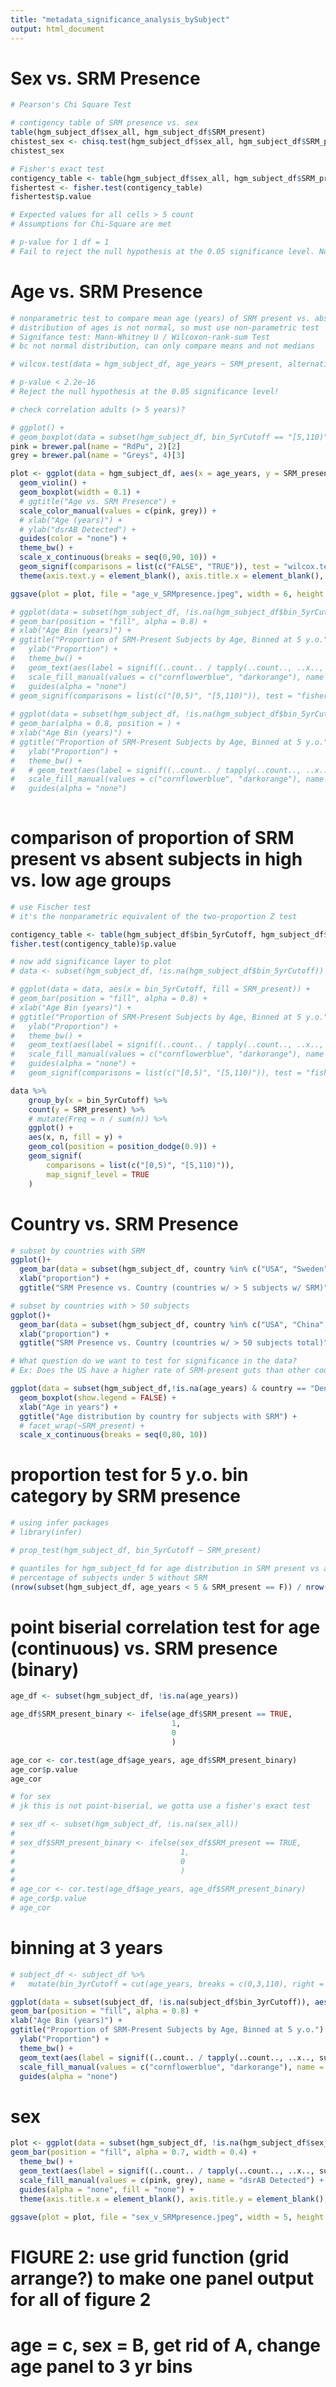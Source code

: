 ```yaml
---
title: "metadata_significance_analysis_bySubject"
output: html_document
---
```


# Sex vs. SRM Presence
```r

# Pearson's Chi Square Test

# contigency table of SRM presence vs. sex
table(hgm_subject_df$sex_all, hgm_subject_df$SRM_present)
chistest_sex <- chisq.test(hgm_subject_df$sex_all, hgm_subject_df$SRM_present)
chistest_sex

# Fisher's exact test
contigency_table <- table(hgm_subject_df$sex_all, hgm_subject_df$SRM_present)
fishertest <- fisher.test(contigency_table)
fishertest$p.value

# Expected values for all cells > 5 count
# Assumptions for Chi-Square are met

# p-value for 1 df = 1
# Fail to reject the null hypothesis at the 0.05 significance level. No significant difference in SRM presence vs. sex.

```

# Age vs. SRM Presence
```r
# nonparametric test to compare mean age (years) of SRM present vs. absent groups
# distribution of ages is not normal, so must use non-parametric test
# Signifance test: Mann-Whitney U / Wilcoxon-rank-sum Test
# bc not normal distribution, can only compare means and not medians

# wilcox.test(data = hgm_subject_df, age_years ~ SRM_present, alternative = c("less"))

# p-value < 2.2e-16
# Reject the null hypothesis at the 0.05 significance level!

# check correlation adults (> 5 years)?

# ggplot() +
# geom_boxplot(data = subset(hgm_subject_df, bin_5yrCutoff == "[5,110)"), aes(x = age_years, y = SRM_present))
pink = brewer.pal(name = "RdPu", 2)[2]
grey = brewer.pal(name = "Greys", 4)[3]

plot <- ggplot(data = hgm_subject_df, aes(x = age_years, y = SRM_present, color = SRM_present))+
  geom_violin() +
  geom_boxplot(width = 0.1) +
  # ggtitle("Age vs. SRM Presence") +
  scale_color_manual(values = c(pink, grey)) +
  # xlab("Age (years)") +
  # ylab("dsrAB Detected") +
  guides(color = "none") +
  theme_bw() +
  scale_x_continuous(breaks = seq(0,90, 10)) +
  geom_signif(comparisons = list(c("FALSE", "TRUE")), test = "wilcox.test", map_signif_level = T, color = "black") +
  theme(axis.text.y = element_blank(), axis.title.x = element_blank(), axis.title.y = element_blank(), axis.text.x = element_text(size = 11))

ggsave(plot = plot, file = "age_v_SRMpresence.jpeg", width = 6, height = 4)

# ggplot(data = subset(hgm_subject_df, !is.na(hgm_subject_df$bin_5yrCutoff)), aes(x = bin_5yrCutoff, fill = SRM_present)) +
# geom_bar(position = "fill", alpha = 0.8) +
# xlab("Age Bin (years)") +
# ggtitle("Proportion of SRM-Present Subjects by Age, Binned at 5 y.o.") +
#   ylab("Proportion") +
#   theme_bw() +
#   geom_text(aes(label = signif((..count.. / tapply(..count.., ..x.., sum)[as.character(..x..)]), digits = 3)), stat = "count", position = "fill", vjust = 1.6, size = 4) +
#   scale_fill_manual(values = c("cornflowerblue", "darkorange"), name = "dsrAB Detected") +
#   guides(alpha = "none")
# geom_signif(comparisons = list(c("[0,5)", "[5,110)")), test = "fisher.test")
  
# ggplot(data = subset(hgm_subject_df, !is.na(hgm_subject_df$bin_5yrCutoff)), aes(x = bin_5yrCutoff, fill = SRM_present)) +
# geom_bar(alpha = 0.8, position = ) +
# xlab("Age Bin (years)") +
# ggtitle("Proportion of SRM-Present Subjects by Age, Binned at 5 y.o.") +
#   ylab("Proportion") +
#   theme_bw() +
#   # geom_text(aes(label = signif((..count.. / tapply(..count.., ..x.., sum)[as.character(..x..)]), digits = 3)), stat = "count", position = "fill", vjust = 1.6, size = 4) +
#   scale_fill_manual(values = c("cornflowerblue", "darkorange"), name = "dsrAB Detected") +
#   guides(alpha = "none")
  
```
# comparison of proportion of SRM present vs absent subjects in high vs. low age groups
```r
# use Fischer test
# it's the nonparametric equivalent of the two-proportion Z test

contigency_table <- table(hgm_subject_df$bin_5yrCutoff, hgm_subject_df$SRM_present)
fisher.test(contigency_table)$p.value

# now add significance layer to plot
# data <- subset(hgm_subject_df, !is.na(hgm_subject_df$bin_5yrCutoff))

# ggplot(data = data, aes(x = bin_5yrCutoff, fill = SRM_present)) +
# geom_bar(position = "fill", alpha = 0.8) +
# xlab("Age Bin (years)") +
# ggtitle("Proportion of SRM-Present Subjects by Age, Binned at 5 y.o.") +
#   ylab("Proportion") +
#   theme_bw() +
#   geom_text(aes(label = signif((..count.. / tapply(..count.., ..x.., sum)[as.character(..x..)]), digits = 3)), stat = "count", position = "fill", vjust = 1.6, size = 4) +
#   scale_fill_manual(values = c("cornflowerblue", "darkorange"), name = "dsrAB Detected") +
#   guides(alpha = "none") +
#   geom_signif(comparisons = list(c("[0,5)", "[5,110)")), test = "fisher.test", aes(y = stat(count/sum(count))))

data %>%
    group_by(x = bin_5yrCutoff) %>%
    count(y = SRM_present) %>%
    # mutate(Freq = n / sum(n)) %>%
    ggplot() +
    aes(x, n, fill = y) +
    geom_col(position = position_dodge(0.9)) +
    geom_signif(
        comparisons = list(c("[0,5)", "[5,110)")),
        map_signif_level = TRUE
    )

```

# Country vs. SRM Presence
```r

# subset by countries with SRM
ggplot()+
  geom_bar(data = subset(hgm_subject_df, country %in% c("USA", "Sweden", "Russia", "Luxembourg", "Estonia", "Denmark", "China", "Austria", "Germany")), aes(y = country, fill = SRM_present), position = "fill") +
  xlab("proportion") +
  ggtitle("SRM Presence vs. Country (countries w/ > 5 subjects w/ SRM)")

# subset by countries with > 50 subjects
ggplot()+
  geom_bar(data = subset(hgm_subject_df, country %in% c("USA", "China", "Sweden", "Fiji", "Denmark", "Spain", "Russia", "Estonia", "Finland", "Austria")), aes(y = country, fill = SRM_present), position = "fill") +
  xlab("proportion") +
  ggtitle("SRM Presence vs. Country (countries w/ > 50 subjects total)")

# What question do we want to test for significance in the data?
# Ex: Does the US have a higher rate of SRM-present guts than other countries around the world?

```

```r
ggplot(data = subset(hgm_subject_df,!is.na(age_years) & country == "Denmark"), aes(x = age_years)) +
  geom_boxplot(show.legend = FALSE) +
  xlab("Age in years") +
  ggtitle("Age distribution by country for subjects with SRM") +
  # facet_wrap(~SRM_present) +
  scale_x_continuous(breaks = seq(0,80, 10))
```

# proportion test for 5 y.o. bin category by SRM presence
```r
# using infer packages
# library(infer)

# prop_test(hgm_subject_df, bin_5yrCutoff ~ SRM_present)  

# quantiles for hgm_subject_fd for age distribution in SRM present vs absent groups
# percentage of subjects under 5 without SRM
(nrow(subset(hgm_subject_df, age_years < 5 & SRM_present == F)) / nrow(subset(hgm_subject_df, !is.na(age_years) & SRM_present == F))) * 100

```

# point biserial correlation test for age (continuous) vs. SRM presence (binary)
```r
age_df <- subset(hgm_subject_df, !is.na(age_years))

age_df$SRM_present_binary <- ifelse(age_df$SRM_present == TRUE,
                                    1, 
                                    0
                                    )

age_cor <- cor.test(age_df$age_years, age_df$SRM_present_binary)
age_cor$p.value
age_cor

# for sex
# jk this is not point-biserial, we gotta use a fisher's exact test

# sex_df <- subset(hgm_subject_df, !is.na(sex_all))
# 
# sex_df$SRM_present_binary <- ifelse(sex_df$SRM_present == TRUE,
#                                     1, 
#                                     0
#                                     )
# 
# age_cor <- cor.test(age_df$age_years, age_df$SRM_present_binary)
# age_cor$p.value
# age_cor
```


# binning at 3 years
```r
# subject_df <- subject_df %>%
#   mutate(bin_3yrCutoff = cut(age_years, breaks = c(0,3,110), right = FALSE))

ggplot(data = subset(subject_df, !is.na(subject_df$bin_3yrCutoff)), aes(x = bin_3yrCutoff, fill = SRM_present)) +
geom_bar(position = "fill", alpha = 0.8) +
xlab("Age Bin (years)") +
ggtitle("Proportion of SRM-Present Subjects by Age, Binned at 5 y.o.") +
  ylab("Proportion") +
  theme_bw() +
  geom_text(aes(label = signif((..count.. / tapply(..count.., ..x.., sum)[as.character(..x..)]), digits = 3)), stat = "count", position = "fill", vjust = 1.6, size = 4) +
  scale_fill_manual(values = c("cornflowerblue", "darkorange"), name = "dsrAB Detected") +
  guides(alpha = "none")

```

# sex
```r

plot <- ggplot(data = subset(hgm_subject_df, !is.na(hgm_subject_df$sex_all)), aes(x = sex_all, fill = SRM_present)) +
geom_bar(position = "fill", alpha = 0.7, width = 0.4) +
  theme_bw() +
  geom_text(aes(label = signif((..count.. / tapply(..count.., ..x.., sum)[as.character(..x..)]), digits = 3)), stat = "count", position = "fill", vjust = 1.6, size = 4) +
  scale_fill_manual(values = c(pink, grey), name = "dsrAB Detected") +
  guides(alpha = "none", fill = "none") +
  theme(axis.title.x = element_blank(), axis.title.y = element_blank(), title = element_blank(), axis.text = element_text(size = 11))

ggsave(plot = plot, file = "sex_v_SRMpresence.jpeg", width = 5, height = 5)

```

# FIGURE 2: use grid function (grid arrange?) to make one panel output for all of figure 2
# age = c, sex = B, get rid of A, change age panel to 3 yr bins